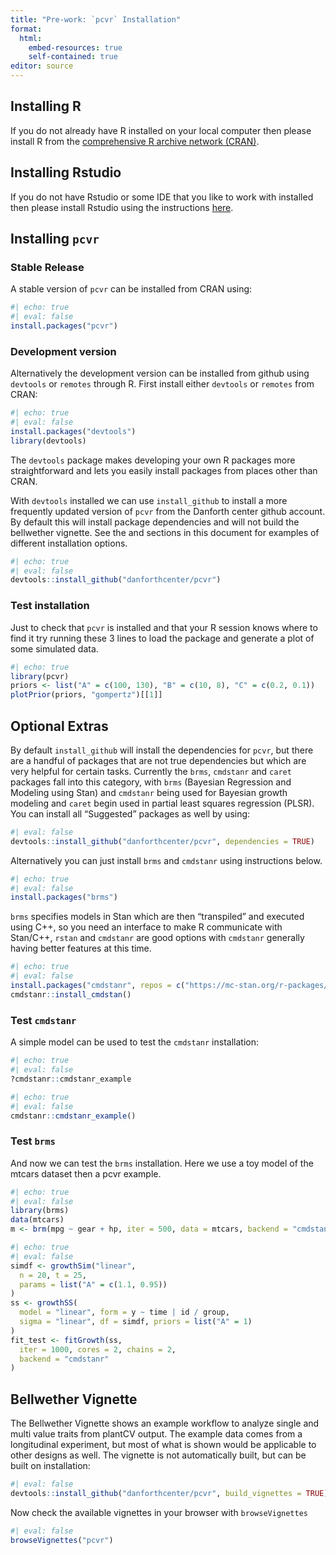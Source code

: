 ```yaml
---
title: "Pre-work: `pcvr` Installation"
format:
  html:
    embed-resources: true
    self-contained: true
editor: source
---
```


## Installing R

If you do not already have R installed on your local computer then please install R from the [comprehensive R archive network (CRAN)](https://cran.r-project.org/).

## Installing Rstudio

If you do not have Rstudio or some IDE that you like to work with installed then please install Rstudio using the instructions [here](https://posit.co/download/rstudio-desktop/).

## Installing `pcvr`

### Stable Release

A stable version of `pcvr` can be installed from CRAN using:

```r
#| echo: true
#| eval: false
install.packages("pcvr")
```

### Development version

Alternatively the development version can be installed from github using `devtools` or `remotes` through R. First install either `devtools` or `remotes` from CRAN:


```r
#| echo: true
#| eval: false
install.packages("devtools")
library(devtools)
```

The `devtools` package makes developing your own R packages more straightforward and lets you easily install packages from places other than CRAN.

With `devtools` installed we can use `install_github` to install a more frequently updated version of `pcvr` from the Danforth center github account. By default this will install package dependencies and will not build the bellwether vignette. See the \textbf{Optional Extras} and \textbf{Bellwether Vignette} sections in this document for examples of different installation options.

```r
#| echo: true
#| eval: false
devtools::install_github("danforthcenter/pcvr")
```

### Test installation

Just to check that `pcvr` is installed and that your R session knows where to find it try running these 3 lines to load the package and generate a plot of some simulated data.

```r
#| echo: true
library(pcvr)
priors <- list("A" = c(100, 130), "B" = c(10, 8), "C" = c(0.2, 0.1))
plotPrior(priors, "gompertz")[[1]]
```

## Optional Extras

By default `install_github` will install the dependencies for `pcvr`, but there are a handful of packages that are not true dependencies but which are very helpful for certain tasks. Currently the `brms`, `cmdstanr` and `caret` packages fall into this category, with `brms` (Bayesian Regression and Modeling using Stan) and `cmdstanr` being used for Bayesian growth modeling and `caret` begin used in partial least squares regression (PLSR). You can install all "Suggested" packages as well by using:

```r
#| eval: false
devtools::install_github("danforthcenter/pcvr", dependencies = TRUE)
```

Alternatively you can just install `brms` and `cmdstanr` using instructions below.

```r
#| echo: true
#| eval: false
install.packages("brms")
```

`brms` specifies models in Stan which are then "transpiled" and executed using C++, so you need an interface to make R communicate with Stan/C++, `rstan` and `cmdstanr` are good options with `cmdstanr` generally having better features at this time.

```r
#| echo: true
#| eval: false
install.packages("cmdstanr", repos = c("https://mc-stan.org/r-packages/", getOption("repos")))
cmdstanr::install_cmdstan()
```

### Test `cmdstanr`

A simple model can be used to test the `cmdstanr` installation:

```r
#| echo: true
#| eval: false
?cmdstanr::cmdstanr_example
```

```r
#| echo: true
#| eval: false
cmdstanr::cmdstanr_example()
```

### Test `brms`

And now we can test the `brms` installation. Here we use a toy model of the mtcars dataset then a pcvr example.

```r
#| echo: true
#| eval: false
library(brms)
data(mtcars)
m <- brm(mpg ~ gear + hp, iter = 500, data = mtcars, backend = "cmdstanr")
```

```r
#| echo: true
#| eval: false
simdf <- growthSim("linear",
  n = 20, t = 25,
  params = list("A" = c(1.1, 0.95))
)
ss <- growthSS(
  model = "linear", form = y ~ time | id / group,
  sigma = "linear", df = simdf, priors = list("A" = 1)
)
fit_test <- fitGrowth(ss,
  iter = 1000, cores = 2, chains = 2,
  backend = "cmdstanr"
)
```

## Bellwether Vignette

The Bellwether Vignette shows an example workflow to analyze single and multi value traits from plantCV output. The example data comes from a longitudinal experiment, but most of what is shown would be applicable to other designs as well. The vignette is not automatically built, but can be built on installation:

```r
#| eval: false
devtools::install_github("danforthcenter/pcvr", build_vignettes = TRUE)
```

Now check the available vignettes in your browser with `browseVignettes`

```r
#| eval: false
browseVignettes("pcvr")
```
